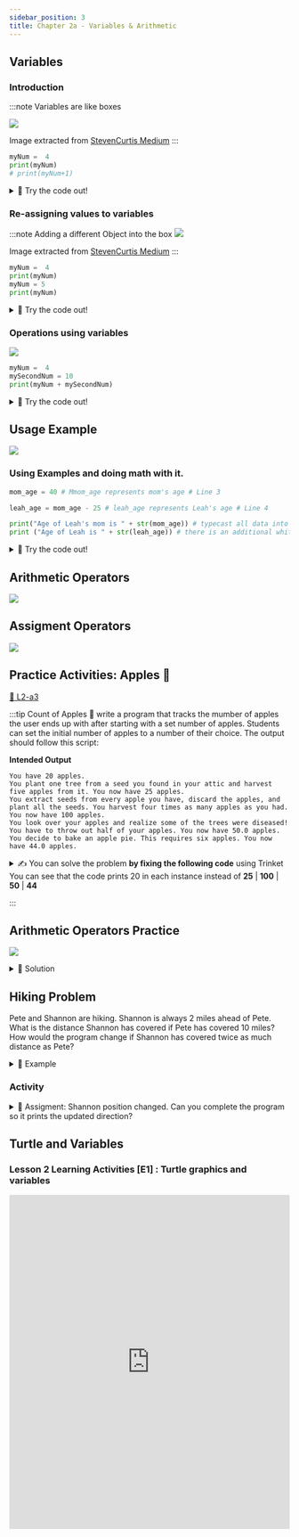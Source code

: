 ```yaml
---
sidebar_position: 3
title: Chapter 2a - Variables & Arithmetic
---
```




## Variables

### Introduction

:::note Variables are like boxes

<!-- ![](../../static/img/2022-05-04-03-07-10.png) -->

![](../../static/img/2022-05-04-03-21-48.png)

Image extracted from [StevenCurtis Medium](https://stevenpcurtis.medium.com/what-is-a-variable-3447ac1331b9)
:::

```python
myNum =  4
print(myNum)
# print(myNum+1)
```

<details>
<summary>
🧪 Try the code out! 
</summary>
<iframe src="https://trinket.io/embed/python/b2edae9fe5" width="100%" height="300" frameborder="0" marginwidth="0" marginheight="0" allowfullscreen></iframe>

</details>

### Re-assigning values to variables

:::note Adding a different Object into the box
![](../../static/img/2022-05-04-03-21-09.png)

Image extracted from [StevenCurtis Medium](https://stevenpcurtis.medium.com/what-is-a-variable-3447ac1331b9)
:::

```python
myNum =  4
print(myNum)
myNum = 5
print(myNum)
```

<details>
<summary>
🧪 Try the code out! 
</summary>
<iframe src="https://trinket.io/embed/python/81a661f2eb" width="100%" height="300" frameborder="0" marginwidth="0" marginheight="0" allowfullscreen></iframe>

</details>

### Operations using variables

![](../../static/img/2022-05-04-03-26-20.png)

```python
myNum =  4
mySecondNum = 10
print(myNum + mySecondNum)
```

<details>
<summary>
🧪 Try the code out! 
</summary>
<iframe src="https://trinket.io/embed/python/02335cd571" width="100%" height="300" frameborder="0" marginwidth="0" marginheight="0" allowfullscreen></iframe>

</details>

## Usage Example

![](../../static/img/2022-04-26-20-14-58.png)

### Using Examples and doing math with it.

```python
mom_age = 40 # Mmom_age represents mom's age # Line 3

leah_age = mom_age - 25 # leah_age represents Leah's age # Line 4

print("Age of Leah's mom is " + str(mom_age)) # typecast all data into string type    # Line 5
print ("Age of Leah is " + str(leah_age)) # there is an additional whitespace in the text to improve readablity # Line 6
```

<details>
<summary>
🧪 Try the code out! 
</summary>
<iframe src="https://trinket.io/embed/python3/7f0196f87d" width="100%" height="300" frameborder="0" marginwidth="0" marginheight="0" allowfullscreen></iframe>

</details>

## Arithmetic Operators

![](../../static/img/2022-04-26-20-29-18.png)

## Assigment Operators

![](../../static/img/2022-04-26-20-30-36.png)

## Practice Activities: Apples 🍎

[👀 L2-a3](https://learn2codelive.com/courses/4/pages/lesson-2-learning-activities-r-practice-activity-3-apples?module_item_id=490)

:::tip Count of Apples 🍎
write a program that tracks the mumber of apples the user ends up with after starting with a set number of apples. Students can set the initial number of apples to a number of their choice. The output should follow this script:

**Intended Output**

```Output
You have 20 apples.
You plant one tree from a seed you found in your attic and harvest five apples from it. You now have 25 apples.
You extract seeds from every apple you have, discard the apples, and plant all the seeds. You harvest four times as many apples as you had. You now have 100 apples.
You look over your apples and realize some of the trees were diseased! You have to throw out half of your apples. You now have 50.0 apples.
You decide to bake an apple pie. This requires six apples. You now have 44.0 apples.
```

<details>
<summary>
✍  You can solve the problem <b>by fixing the following code</b> using Trinket
You can see that the code prints 20 in each instance instead of <b>25</b> | <b>100</b> | <b>50</b> | <b>44</b>
</summary>
<iframe src="https://trinket.io/embed/python/f596202714" width="100%" height="600" frameborder="0" marginwidth="0" marginheight="0" allowfullscreen></iframe>

</details>

:::

## Arithmetic Operators Practice

![](../../static/img/2022-04-26-20-35-32.png)

<details>
<summary>
📒 Solution
</summary>
<iframe src="https://trinket.io/embed/python3/85939a160b" width="100%" height="600" frameborder="0" marginwidth="0" marginheight="0" allowfullscreen></iframe>

</details>

## Hiking Problem

Pete and Shannon are hiking. Shannon is always 2 miles ahead of Pete. What is the distance Shannon has covered if Pete has covered 10 miles? How would the program change if Shannon has covered twice as much distance as Pete?

<details>
<summary>
📒 Example
</summary>
<iframe src="https://trinket.io/embed/python3/b65afedb60" width="100%" height="600" frameborder="0" marginwidth="0" marginheight="0" allowfullscreen></iframe>

</details>

### Activity

<details>
<summary>
📝 Assigment: Shannon position changed. Can you complete the program so it prints the updated direction?
</summary>
<iframe src="https://trinket.io/embed/python3/0eb7a60624" width="100%" height="600" frameborder="0" marginwidth="0" marginheight="0" allowfullscreen></iframe>

</details>

## Turtle and Variables

### Lesson 2 Learning Activities [E1] : Turtle graphics and variables

<iframe
  src="https://trinket.io/embed/python/a4b30cd75b"
  width="100%"
  height="600"
  frameborder="0"
  marginwidth="0"
  marginheight="0"
  allowfullscreen
></iframe>

